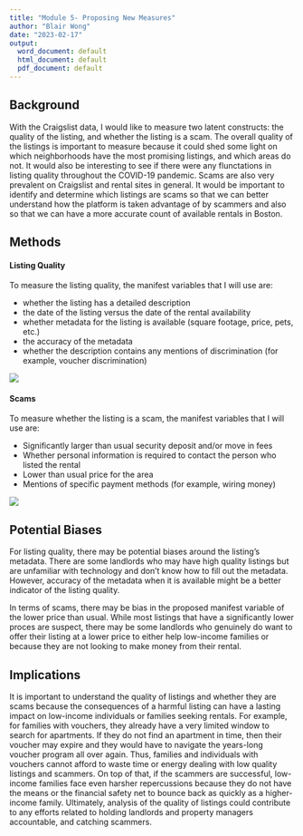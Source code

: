 ```yaml
---
title: "Module 5- Proposing New Measures"
author: "Blair Wong"
date: "2023-02-17"
output:
  word_document: default
  html_document: default
  pdf_document: default
---
```


## Background

With the Craigslist data, I would like to measure two latent constructs: the quality of the listing, and whether the listing is a scam. The overall quality of the listings is important to measure because it could shed some light on which neighborhoods have the most promising listings, and which areas do not. It would also be interesting to see if there were any flunctations in listing quality throughout the COVID-19 pandemic. Scams are also very prevalent on Craigslist and rental sites in general. It would be important to identify and determine which listings are scams so that we can better understand how the platform is taken advantage of by scammers and also so that we can have a more accurate count of available rentals in Boston.

## Methods

#### Listing Quality

To measure the listing quality, the manifest variables that I will use are: 

- whether the listing has a detailed description
- the date of the listing versus the date of the rental availability
- whether metadata for the listing is available (square footage, price, pets, etc.)
- the accuracy of the metadata
- whether the description contains any mentions of discrimination (for example, voucher discrimination)

![](listing_quality.jpeg)

#### Scams

To measure whether the listing is a scam, the manifest variables that I will use are:

- Significantly larger than usual security deposit and/or move in fees
- Whether personal information is required to contact the person who listed the rental
- Lower than usual price for the area
- Mentions of specific payment methods (for example, wiring money)

![](scam.jpeg)

## Potential Biases

For listing quality, there may be potential biases around the listing's metadata. There are some landlords who may have high quality listings but are unfamiliar with technology and don't know how to fill out the metadata. However, accuracy of the metadata when it is available might be a better indicator of the listing quality.

In terms of scams, there may be bias in the proposed manifest variable of the lower price than usual. While most listings that have a significantly lower proces are suspect, there may be some landlords who genuinely do want to offer their listing at a lower price to either help low-income families or because they are not looking to make money from their rental.

## Implications

It is important to understand the quality of listings and whether they are scams because the consequences of a harmful listing can have a lasting impact on low-income individuals or families seeking rentals. For example, for families with vouchers, they already have a very limited window to search for apartments. If they do not find an apartment in time, then their voucher may expire and they would have to navigate the years-long voucher program all over again. Thus, families and individuals with vouchers cannot afford to waste time or energy dealing with low quality listings and scammers. On top of that, if the scammers are successful, low-income families face even harsher repercussions because they do not have the means or the financial safety net to bounce back as quickly as a higher-income family. Ultimately, analysis of the quality of listings could contribute to any efforts related to holding landlords and property managers accountable, and catching scammers.
